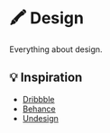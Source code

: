 # 🖍️ Design

Everything about design.

## 💡 Inspiration

- [Dribbble](https://dribbble.com/)
- [Behance](https://www.behance.net/)
- [Undesign](https://undesign.learn.uno/)
